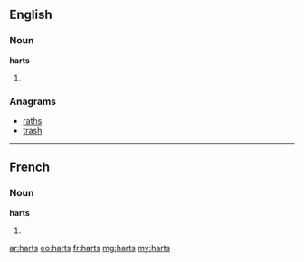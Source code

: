 ==English==

===Noun===
'''harts'''

# {{plural of|hart}}

===Anagrams===
* [[raths#English|raths]]
* [[trash#English|trash]]

----

==French==

===Noun===
'''harts''' {{f}}

# {{plural of|hart|lang=fr}}

[[ar:harts]]
[[eo:harts]]
[[fr:harts]]
[[mg:harts]]
[[my:harts]]